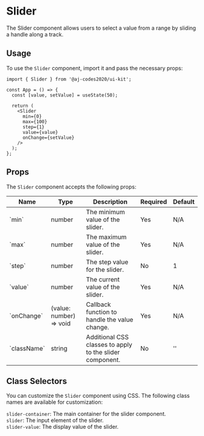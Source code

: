 
<Meta of={SliderStories} />

# Slider

The Slider component allows users to select a value from a range by sliding a handle along a track.

<Canvas of={SliderStories.Default} />

## Usage

To use the `Slider` component, import it and pass the necessary props:

```tsx
import { Slider } from '@aj-codes2020/ui-kit';

const App = () => {
  const [value, setValue] = useState(50);

  return (
    <Slider
      min={0}
      max={100}
      step={1}
      value={value}
      onChange={setValue}
    />
  );
};
```

## Props

The `Slider` component accepts the following props:

<div style={{ overflowX: 'auto' }}>
  <table style={{ width: '100%' }}>
    <thead>
      <tr>
        <th>Name</th>
        <th>Type</th>
        <th>Description</th>
        <th>Required</th>
        <th>Default</th>
      </tr>
    </thead>
    <tbody>
      <tr>
        <td>`min`</td>
        <td>number</td>
        <td>The minimum value of the slider.</td>
        <td>Yes</td>
        <td>N/A</td>
      </tr>
      <tr>
        <td>`max`</td>
        <td>number</td>
        <td>The maximum value of the slider.</td>
        <td>Yes</td>
        <td>N/A</td>
      </tr>
      <tr>
        <td>`step`</td>
        <td>number</td>
        <td>The step value for the slider.</td>
        <td>No</td>
        <td>1</td>
      </tr>
      <tr>
        <td>`value`</td>
        <td>number</td>
        <td>The current value of the slider.</td>
        <td>Yes</td>
        <td>N/A</td>
      </tr>
      <tr>
        <td>`onChange`</td>
        <td>(value: number) => void</td>
        <td>Callback function to handle the value change.</td>
        <td>Yes</td>
        <td>N/A</td>
      </tr>
      <tr>
        <td>`className`</td>
        <td>string</td>
        <td>Additional CSS classes to apply to the slider component.</td>
        <td>No</td>
        <td>''</td>
      </tr>
    </tbody>
  </table>
</div>

## Class Selectors

You can customize the `Slider` component using CSS. The following class names are available for customization:

`slider-container`: The main container for the slider component.\
`slider`: The input element of the slider.\
`slider-value`: The display value of the slider.
```